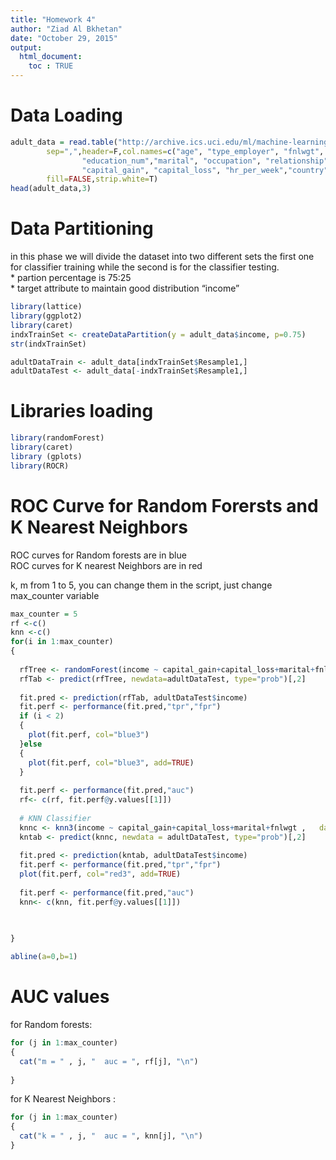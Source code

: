 ```yaml
---
title: "Homework 4"
author: "Ziad Al Bkhetan"
date: "October 29, 2015"
output: 
  html_document:
    toc : TRUE
---
```



# Data Loading

```r
adult_data = read.table("http://archive.ics.uci.edu/ml/machine-learning-databases/adult/adult.data",
        sep=",",header=F,col.names=c("age", "type_employer", "fnlwgt", "education", 
                "education_num","marital", "occupation", "relationship", "race","sex",
                "capital_gain", "capital_loss", "hr_per_week","country", "income"),
        fill=FALSE,strip.white=T)
head(adult_data,3)
```

# Data Partitioning
in this phase we will divide the dataset into two different sets the first one for classifier training while the second is for the classifier testing.
<br> * partion percentage is 75:25
<br> * target attribute to maintain good distribution "income"
 
```r
library(lattice)
library(ggplot2)
library(caret)
indxTrainSet <- createDataPartition(y = adult_data$income, p=0.75)
str(indxTrainSet)

adultDataTrain <- adult_data[indxTrainSet$Resample1,]
adultDataTest <- adult_data[-indxTrainSet$Resample1,]

```

# Libraries loading

```r
library(randomForest)
library(caret)
library (gplots)
library(ROCR)

```

# ROC Curve for Random Forersts and K Nearest Neighbors

ROC curves for Random forests are in blue 
<br>
ROC curves for K nearest Neighbors are in red

k, m from 1 to 5, you can change them in the script, just change max_counter variable

```r
max_counter = 5
rf <-c()
knn <-c()
for(i in 1:max_counter) 
{
  
  rfTree <- randomForest(income ~ capital_gain+capital_loss+marital+fnlwgt ,na.action = na.omit, data=adultDataTrain, importance=TRUE, mtry=i)
  rfTab <- predict(rfTree, newdata=adultDataTest, type="prob")[,2]
  
  fit.pred <- prediction(rfTab, adultDataTest$income)
  fit.perf <- performance(fit.pred,"tpr","fpr")
  if (i < 2)
  {
    plot(fit.perf, col="blue3")  
  }else
  {
    plot(fit.perf, col="blue3", add=TRUE)
  }
  
  fit.perf <- performance(fit.pred,"auc")
  rf<- c(rf, fit.perf@y.values[[1]])
  
  # KNN Classifier
  knnc <- knn3(income ~ capital_gain+capital_loss+marital+fnlwgt ,   data=adultDataTrain, k=i)
  kntab <- predict(knnc, newdata = adultDataTest, type="prob")[,2]
  
  fit.pred <- prediction(kntab, adultDataTest$income)
  fit.perf <- performance(fit.pred,"tpr","fpr")
  plot(fit.perf, col="red3", add=TRUE)
  
  fit.perf <- performance(fit.pred,"auc")
  knn<- c(knn, fit.perf@y.values[[1]])
  

  
}

abline(a=0,b=1)


```

# AUC values

for Random forests:
```r
for (j in 1:max_counter)
{
  cat("m = " , j, "  auc = ", rf[j], "\n")
  
}

```


for K Nearest Neighbors :
```r
for (j in 1:max_counter)
{
  cat("k = " , j, "  auc = ", knn[j], "\n")
}

```

